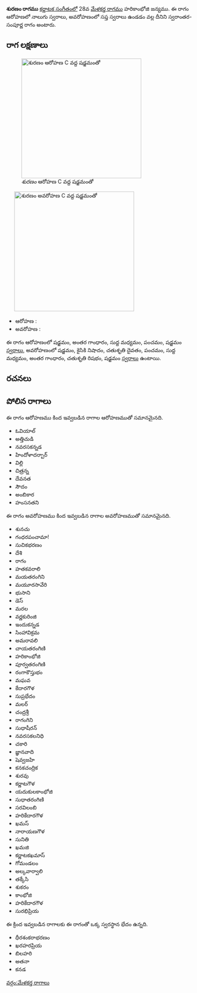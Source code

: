 {{Infobox ragam
	| name          	=  శురణం
	| synonym	    	= 
	| mela          	= 
	| chakra        	= 
	| janaka        	= 
	| type          	= స్వరాంతర-సంపూర్ణ
	| arohanam      	= {{svaraC|S|G3|M1|P|S'}} 
	| avarohanam    	= {{svaraC|S'|N2|D2|P|M1|G3|R2|S}}
	| jeeva         	=
	| chhaya        	=
	| nyasa         	=
	| vishesha      	= 
	| equivalent  		= 
}}
{{కర్ణాటక సంగీత రాగాలు}}
''' శురణం రాగము''' [[కర్ణాటక సంగీతం]]లో 28వ [[మేళకర్త రాగము]] హరికాంభోజి జన్యము.  ఈ రాగం ఆరోహణలో నాలుగు స్వరాలు, అవరోహణంలో సప్త స్వరాలు ఉండడం వల్ల దీనిని స్వరాంతర-సంపూర్ణ రాగం అంటారు.


==రాగ లక్షణాలు==
[[Image:shuranam_ar_kb2wiki.png|thumb|right|316px|'' శురణం'' ఆరోహణ C వద్ద షడ్జమంతో]]
	[[Image:shuranam_av_kb2wiki.png|thumb|right|316px|'' శురణం'' అవరోహణ C వద్ద షడ్జమంతో]]

* ఆరోహణ : {{svaraC|S|G3|M1|P|S'}} 
* అవరోహణ : {{svaraC|S'|N2|D2|P|M1|G3|R2|S}}

ఈ రాగం ఆరోహణంలో షడ్జమం, అంతర గాంధారం, సుద్ద మధ్యమం, పంచమం, షడ్జమం [[స్వరాలు]], అవరోహణంలో షడ్జమం, కైసికి నిషాదం, చతుశృతి దైవతం, పంచమం, సుద్ద మధ్యమం, అంతర గాంధారం, చతుశృతి రిషభం, షడ్జమం [[స్వరాలు]] ఉంటాయి.

==రచనలు==



==పోలిన రాగాలు==
ఈ రాగం ఆరోహణము కింద ఇవ్వబడిన రాగాల ఆరోహణముతో సమానమైనది.
* ఓవియాల్
* అత్తిచుడి
* నవరసకన్నడ
* హిందోళాదర్బార్
* విల్లి
* చిత్రన్న
* దేవనత
*  సౌదం
* అంబికార
* హంసనతని

ఈ రాగం అవరోహణము కింద ఇవ్వబడిన రాగాల అవరోహణముతో సమానమైనది.
* శునచు
* గంధరపంచామా!
* సుచికభరణం
* దేశి
* రాగం
* హతకవరాలి
* మయతరంగిని
* మయూరసావేరి
* భుసాని
* డెస్
* మరల
* వర్ణకురింజి
* ఇందుకన్నడ
* సింహావిక్రమ
* అమరావలి
* చాయతరంగిణి
* హరికాంభోజి
* పూర్వతరంగిణి
* రంగాకౌస్తుభం
* మఘవ
* కేదారగౌళ
* సుప్రభేదం
* మలర్
* చంద్రశ్రీ
* రాగంగిని
* సుధాషీరన్
* నవరసకలనిధి
* చకారి
* జ్ఞానవాది
*  షెవ్వజహి
* కనకచంద్రిక
* శురవు
* కర్ణాటగౌళ
* యదుకులకాంభోజి
* సుధాతరంగిణి
* సరవిలంబి
* హరికేదారగౌళ
* ఖమస్
* నారాయణగౌళ
* సునితి
* ఖమజి
* కర్ణాటకఖమాస్
*  గోమండలం
* అల్కవార్వాలి
* తక్కేసి
* శుకరం
* కాంభోజి
* హరికేదారగౌళ
* సురభిప్రియ

ఈ క్రింద ఇవ్వబడిన రాగాలకు ఈ రాగంతో ఒక్క స్వరస్థాన భేదం ఉన్నది.
* ధీరశంకరాభరణం
* ఖరహరప్రియ
* బిలహరి
* అతనా
* కనడ



[[వర్గం:మేళకర్త రాగాలు]]